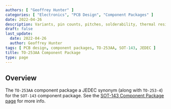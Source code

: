 ```yaml
---
authors: [ "Geoffrey Hunter" ]
categories: [ "Electronics", "PCB Design", "Component Packages" ]
date: 2022-04-26
description: Variants, pin counts, pitches, solderability, thermal resistances, dimensions, land patterns, 3D models and more info for the TO-253AA component package.
draft: false
last_update:
  date: 2022-04-26
  author: Geoffrey Hunter
tags: [ PCB design, component packages, TO-253AA, SOT-143, JEDEC ]
title: TO-253AA Component Package
type: page
---
```



## Overview

The `TO-253AA` component package a JEDEC synonym (along with `TO-253-4`) for the `SOT-143` component package. See the [SOT-143 Component Package page](/pcb-design/component-packages/sot-143-component-package/) for more info.
